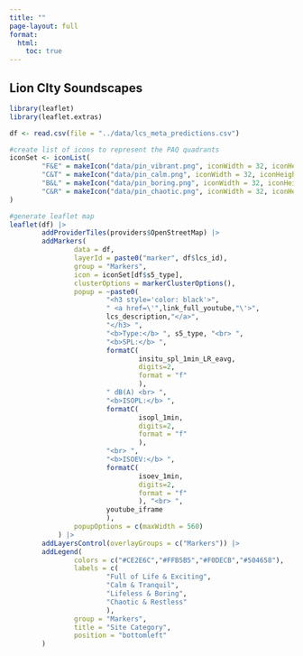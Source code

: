 ```yaml
---
title: ""
page-layout: full
format: 
  html: 
    toc: true
---
```


## Lion CIty Soundscapes

```r
library(leaflet)
library(leaflet.extras)
```

```r

df <- read.csv(file = "../data/lcs_meta_predictions.csv")

#create list of icons to represent the PAQ quadrants
iconSet <- iconList(
        "F&E" = makeIcon("data/pin_vibrant.png", iconWidth = 32, iconHeight = 32),
        "C&T" = makeIcon("data/pin_calm.png", iconWidth = 32, iconHeight = 32),
        "B&L" = makeIcon("data/pin_boring.png", iconWidth = 32, iconHeight = 32),
        "C&R" = makeIcon("data/pin_chaotic.png", iconWidth = 32, iconHeight = 32)
)

#generate leaflet map
leaflet(df) |> 
        addProviderTiles(providers$OpenStreetMap) |>
        addMarkers(
                data = df, 
                layerId = paste0("marker", df$lcs_id), 
                group = "Markers",
                icon = iconSet[df$s5_type],
                clusterOptions = markerClusterOptions(),
                popup = ~paste0(
                        "<h3 style='color: black'>",
                        " <a href=\'",link_full_youtube,"\'>",
                        lcs_description,"</a>",
                        "</h3> ",
                        "<b>Type:</b> ", s5_type, "<br> ",
                        "<b>SPL:</b> ", 
                        formatC(
                                insitu_spl_1min_LR_eavg,
                                digits=2,
                                format = "f"
                                ),
                        " dB(A) <br> ",
                        "<b>ISOPL:</b> ",
                        formatC(
                                isopl_1min,
                                digits=2,
                                format = "f"
                                ),
                        "<br> ",
                        "<b>ISOEV:</b> ",
                        formatC(
                                isoev_1min,
                                digits=2,
                                format = "f"
                                ), "<br> ",
                        youtube_iframe
                        ), 
                popupOptions = c(maxWidth = 560)
            ) |>
        addLayersControl(overlayGroups = c("Markers")) |>
        addLegend(
                colors = c("#CE2E6C","#FFB5B5","#F0DECB","#504658"),
                labels = c(
                        "Full of Life & Exciting",
                        "Calm & Tranquil",
                        "Lifeless & Boring",
                        "Chaotic & Restless"
                        ),
                group = "Markers",
                title = "Site Category",
                position = "bottomleft"
        ) 

```

